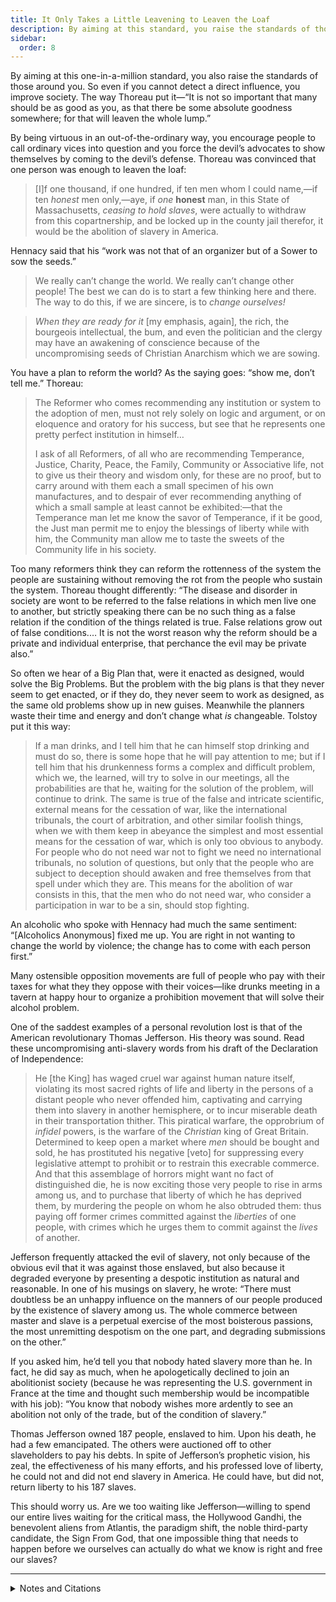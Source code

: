 ```yaml
---
title: It Only Takes a Little Leavening to Leaven the Loaf
description: By aiming at this standard, you raise the standards of those around you, and even if you cannot detect a direct influence, you improve society.
sidebar:
  order: 8
---
```

By aiming at this one-in-a-million standard, you also raise the standards of those around you.
So even if you cannot detect a direct influence, you improve society.
The way Thoreau put it—“It is not so important that many should be as good as you, as that there be some absolute goodness somewhere; for that will leaven the whole lump.”

By being virtuous in an out-of-the-ordinary way, you encourage people to call ordinary vices into question and you force the devil’s advocates to show themselves by coming to the devil’s defense.
Thoreau was convinced that one person was enough to leaven the loaf:

> [I]f one thousand, if one hundred, if ten men whom I could name,—if ten <em>honest</em> men only,—aye, if <em>one</em> <strong>honest</strong> man, in this State of Massachusetts, <em>ceasing to hold slaves</em>, were actually to withdraw from this copartnership, and be locked up in the county jail therefor, it would be the abolition of slavery in America.

Hennacy said that his “work was not that of an organizer but of a Sower to sow the seeds.”

> We really can’t change the world.
> We really can’t change other people!
> The best we can do is to start a few thinking here and there.
> The way to do this, if we are sincere, is to <em>change ourselves!</em>

> <em>When they are ready for it</em> [my emphasis, again], the rich, the bourgeois intellectual, the bum, and even the politician and the clergy may have an awakening of conscience because of the uncompromising seeds of Christian Anarchism which we are sowing.

You have a plan to reform the world?
As the saying goes: “show me, don’t tell me.”
Thoreau:

> The Reformer who comes recommending any institution or system to the adoption of men, must not rely solely on logic and argument, or on eloquence and oratory for his success, but see that he represents one pretty perfect institution in himself…
>
> I ask of all Reformers, of all who are recommending Temperance, Justice, Charity, Peace, the Family, Community or Associative life, not to give us their theory and wisdom only, for these are no proof, but to carry around with them each a small specimen of his own manufactures, and to despair of ever recommending anything of which a small sample at least cannot be exhibited:—that the Temperance man let me know the savor of Temperance, if it be good, the Just man permit me to enjoy the blessings of liberty while with him, the Community man allow me to taste the sweets of the Community life in his society.

Too many reformers think they can reform the rottenness of the system the people are sustaining without removing the rot from the people who sustain the system.
Thoreau thought differently:
“The disease and disorder in society are wont to be referred to the false relations in which men live one to another, but strictly speaking there can be no such thing as a false relation if the condition of the things related is true.
False relations grow out of false conditions.…
It is not the worst reason why the reform should be a private and individual enterprise, that perchance the evil may be private also.”

So often we hear of a Big Plan that, were it enacted as designed, would solve the Big Problems.
But the problem with the big plans is that they never seem to get enacted, or if they do, they never seem to work as designed, as the same old problems show up in new guises.
Meanwhile the planners waste their time and energy and don’t change what <em>is</em> changeable.
Tolstoy put it this way:

> If a man drinks, and I tell him that he can himself stop drinking and must do so, there is some hope that he will pay attention to me; but if I tell him that his drunkenness forms a complex and difficult problem, which we, the learned, will try to solve in our meetings, all the probabilities are that he, waiting for the solution of the problem, will continue to drink.
> The same is true of the false and intricate scientific, external means for the cessation of war, like the international tribunals, the court of arbitration, and other similar foolish things, when we with them keep in abeyance the simplest and most essential means for the cessation of war, which is only too obvious to anybody.
> For people who do not need war not to fight we need no international tribunals, no solution of questions, but only that the people who are subject to deception should awaken and free themselves from that spell under which they are.
> This means for the abolition of war consists in this, that the men who do not need war, who consider a participation in war to be a sin, should stop fighting.

An alcoholic who spoke with Hennacy had much the same sentiment:
“[Alcoholics Anonymous] fixed me up.
You are right in not wanting to change the world by violence; the change has to come with each person first.”

Many ostensible opposition movements are full of people who pay with their taxes for what they they oppose with their voices—like drunks meeting in a tavern at happy hour to organize a prohibition movement that will solve their alcohol problem.

One of the saddest examples of a personal revolution lost is that of the American revolutionary Thomas Jefferson.
His theory was sound.
Read these uncompromising anti-slavery words from his draft of the Declaration of Independence:

> He [the King] has waged cruel war against human nature itself, violating its most sacred rights of life and liberty in the persons of a distant people who never offended him, captivating and carrying them into slavery in another hemisphere, or to incur miserable death in their transportation thither.
> This piratical warfare, the opprobrium of <em>infidel</em> powers, is the warfare of the <em>Christian</em> king of Great Britain.
> Determined to keep open a market where <em>men</em> should be bought and sold, he has prostituted his negative [veto] for suppressing every legislative attempt to prohibit or to restrain this execrable commerce.
> And that this assemblage of horrors might want no fact of distinguished die, he is now exciting those very people to rise in arms among us, and to purchase that liberty of which he has deprived them, by murdering the people on whom he also obtruded them: thus paying off former crimes committed against the <em>liberties</em> of one people, with crimes which he urges them to commit against the <em>lives</em> of another.

Jefferson frequently attacked the evil of slavery, not only because of the obvious evil that it was against those enslaved, but also because it degraded everyone by presenting a despotic institution as natural and reasonable.
In one of his musings on slavery, he wrote:
“There must doubtless be an unhappy influence on the manners of our people produced by the existence of slavery among us.
The whole commerce between master and slave is a perpetual exercise of the most boisterous passions, the most unremitting despotism on the one part, and degrading submissions on the other.”

If you asked him, he’d tell you that nobody hated slavery more than he.
In fact, he did say as much, when he apologetically declined to join an abolitionist society (because he was representing the U.S. government in France at the time and thought such membership would be incompatible with his job):
“You know that nobody wishes more ardently to see an abolition not only of the trade, but of the condition of slavery.”

Thomas Jefferson owned 187 people, enslaved to him.
Upon his death, he had a few emancipated.
The others were auctioned off to other slaveholders to pay his debts.
In spite of Jefferson’s prophetic vision, his zeal, the effectiveness of his many efforts, and his professed love of liberty, he could not and did not end slavery in America.
He could have, but did not, return liberty to his 187 slaves.

This should worry us.
Are we too waiting like Jefferson—willing to spend our entire lives waiting for the critical mass, the Hollywood Gandhi, the benevolent aliens from Atlantis, the paradigm shift, the noble third-party candidate, the Sign From God, that one impossible thing that needs to happen before we ourselves can actually do what we know is right and free our slaves?

<hr />

<details>
<summary>Notes and Citations</summary>

* The lump-leavening quote comes from Thoreau’s [“Resistance to Civil Government”](https://sniggle.net/TPL/index5.php?entry=rtcg).
  The “a little leavening leavens the whole lump” metaphor appears in several places in the Bible.
  Usually, the leavening represents corruption and the metaphor is something like the more modern “one rotten apple can spoil the whole barrel.”
  But Jesus used the metaphor in a much more positive way, saying that “The kingdom of heaven is like yeast that a woman took and mixed into a large amount of flour until it worked all through the dough.”

  Thoreau’s “ten honest men” also hearkens back to the Bible, in this case the story of the destruction of Sodom and Gomorrah.
  When God threatened to destroy the cities, Abraham asked him if he would still be willing to destroy them if there were fifty righteous people there who would be destroyed with the rest.
  God said in that case, he’d back off.
  Then Abraham said, what about 45? how about 40? 30? 20? 10?
  He managed to negotiate God down to ten before God got sick of the act and walked away.
  Alas, there weren’t even that many righteous people, so God torched the place.

  For that matter, Thoreau’s note that in his speech to a mostly-shocked crowd “the seed has not all fallen in stony & shallow ground” also has Biblical roots, as does his “do not let your right hand know what your left hand does” remark.
  Even if you’re not a Christian, you almost have to be familiar with the King James Bible just to acquire the vocabulary of metaphors you need to understand the centuries of English-language literature that came after.

  By using phrases like these and drawing on the stories they evoked in his audience, Thoreau is reminding them that his arguments, while challenging, are rooted in a tradition they can understand and already are familiar with.
  As good Christians, they have probably already tried to imagine the Kingdom of God as being like a little yeast leavening a whole loaf, or whether or not they are the sort of good ground on which the seeds of good teaching would land and flourish, or whether if angels came to destroy their town they would be among the ten righteous people who could argue for them to spare it.
* Hennacy, Ammon “The Old Pioneer” <i>The Book of Ammon</i> (1970) p. 92
* Hennacy, Ammon “We Have the Kind of World We Deserve” <i>The Book of Ammon</i> (1970) p. 196–98
* Hennacy, Ammon “Culls” <i>The Book of Ammon</i> (1970) p. 233
* Thoreau. H.D. [“Reform and the Reformers”](https://sniggle.net/TPL/index5.php?entry=reformers)
* Tolstoy, Leo “Carthago Delenda Est” (1898).
  After preparing this section of the book, I discovered that Plato had anticipated Tolstoy’s line of thought in the <i>Republic</i> (§425–26), where he discourages legislators from trying to improve society by passing better and better laws rather than from trying to build better and better citizens: “they will spend their lives in continually enacting and amending numerous laws… expecting to attain to perfection,” he quotes Socrates as saying.
  His interrogator says:
  > “You mean that such persons will live as those do who are in bad health, and yet, from their want of self-restraint, cannot make up their minds to relinquish a pernicious course of life.”
  >
  >  “Precisely so… And truly such people lead a charming life! always in the doctor’s hands, they make no progress, but only complicate and aggravate their maladies; and yet they are always hoping that some one will recommend them a medicine which shall cure them.… is it not charming that they should regard as their greatest enemy any one who tells them the truth, and assures them that till they give up their drunkenness, gluttony, and debauchery, and laziness, no drugs, nor any use of caustic or the knife, nor yet charms, or amulets, or any thing of the kind, will do them any good? .…indeed these are the most amusing people in the world, who imagine that with their everlasting enactments and amendments… they will find some way of putting down the knaveries that are practised in contracts, and those other embarrassments which I detailed… little thinking that they are in reality only cutting off the heads of a Hydra.”

  — Davies, J.L. & Vaughan, D.J. (translators) <i>The Republic of Plato</i> (1908) pp. 125–26
* Hennacy, Ammon “Tax Fast and Picketing” <i>The Book of Ammon</i> (1970) p. 199
* Jefferson, Thomas “A Declaration by the Representatives of the United States of America, in General Congress Assembled” <i>The Writings of Thomas Jefferson</i>, vol. I (1853) pp. 23–4
* Jefferson, Thomas “Notes on Virginia” <i>The Writings of Thomas Jefferson</i>, vol. VIII (1854), p. 403
* Jefferson, Thomas “Letter CXXVII” (12 February 1788) <i>Memoir, correspondence, and miscellanies, from the papers of Thomas Jefferson</i>, vol. II (1830), p. 292

  There is a lot more to the Jefferson/slavery issue than I was able to do justice to here.
  People continue to discover and/or invent new justifications for his holding people in slavery.
  Most of these strike me as poor excuses, exaggerated into reasons by people who (like me) feel some admiration for Jefferson and would rather not feel ashamed about it.
  One articulate defense of Jefferson was published in <i>The Atlantic</i> a while back: Wilson, Douglas L. “Thomas Jefferson and the Character Issue” November 1992.

</details>
